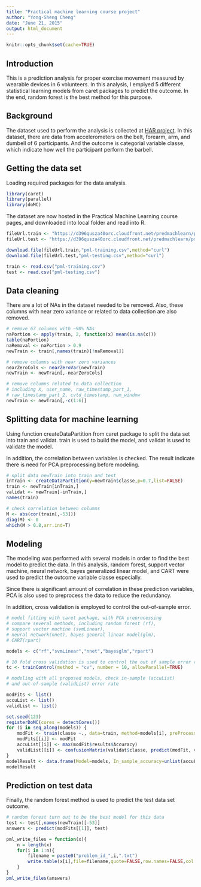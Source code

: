 ```yaml
---
title: "Practical machine learning course project"
author: "Yong-Sheng Cheng"
date: "June 21, 2015"
output: html_document
---
```

```r
knitr::opts_chunk$set(cache=TRUE)
```

## Introduction

This is a prediction analysis for proper exercise movement measured by wearable devices in 6 volunteers. In this analysis, I emplyed 5 different statistical learning models from caret packages to predict the outcome. In the end, random forest is the best method for this purpose.

## Background

The dataset used to perform the analysis is collected at [HAR project](http://groupware.les.inf.puc-rio.br/har). In this dataset, there are data from accelerometers on the belt, forearm, arm, and dumbell of 6 participants. And the outcome is categorial variable classe, which indicate how well the participant perform the barbell.

## Getting the data set 

Loading required packages for the data analysis.

```r
library(caret)
library(parallel)
library(doMC)
```

The dataset are now hosted in the Practical Machine Learning course pages, and downloaded into local folder and read into R.

```r
fileUrl.train <- "https://d396qusza40orc.cloudfront.net/predmachlearn/pml-training.csv"
fileUrl.test <- "https://d396qusza40orc.cloudfront.net/predmachlearn/pml-testing.csv"

download.file(fileUrl.train,"pml-training.csv",method="curl")
download.file(fileUrl.test,"pml-testing.csv",method="curl")

train <- read.csv("pml-training.csv")
test <- read.csv("pml-testing.csv")
```

## Data cleaning

There are a lot of NAs in the dataset needed to be removed. Also, these columns with near zero variance or related to data collection are also removed.

```r
# remove 67 columns with ~98% NAs
naPortion <- apply(train, 2, function(x) mean(is.na(x)))
table(naPortion)
naRemoval <- naPortion > 0.9
newTrain <- train[,names(train)[!naRemoval]]

# remove columns with near zero variances
nearZeroCols <- nearZeroVar(newTrain)
newTrain <- newTrain[,-nearZeroCols]

# remove columns related to data collection
# including X, user_name, raw_timestamp_part_1,  
# raw_timestamp_part_2, cvtd_timestamp, num_window
newTrain <- newTrain[,-c(1:6)]
```

## Splitting data for machine learning

Using function createDataPartition from caret package to split the data set into train and validat. train is used to build the model, and validat is used to validate the model.

In addition, the correlation between variables is checked. The result indicate there is need for PCA preprocessing before modeling.

```r
# split data newTrain into train and test
inTrain <- createDataPartition(y=newTrain$classe,p=0.7,list=FALSE)
train <- newTrain[inTrain,]
validat <- newTrain[-inTrain,]
names(train)

# check correlation between columns
M <- abs(cor(train[,-53]))
diag(M) <- 0
which(M > 0.8,arr.ind=T)
```

## Modeling

The modeling was performed with several models in order to find the best model to predict the data. In this analysis, random forest, support vector machine, neural network, bayes generalized linear model, and CART were used to predict the outcome variable classe especially.

Since there is significant amount of correlation in these prediction variables, PCA is also used to preprocess the data to reduce the redundancy.

In addition, cross validation is employed to control the out-of-sample error.

```r
# model fitting with caret package, with PCA preprocessing
# compare several methods, including random forest (rf), 
# support vector machine (svmLinear),
# neural network(nnet), bayes general linear model(glm),
# CART(rpart)

models <- c("rf","svmLinear","nnet","bayesglm","rpart")

# 10 fold cross validation is used to control the out of sample error rate
tc <- trainControl(method = "cv", number = 10, allowParallel=TRUE)

# modeling with all proposed models, check in-sample (accuList) 
# and out-of-sample (validList) error rate

modFits <- list()
accuList <- list()
validList <- list()

set.seed(123)
registerDoMC(cores = detectCores())
for (i in seq_along(models)) {
    modFit <- train(classe ~., data=train, method=models[i], preProcess="pca", trControl = tc)
    modFits[[i]] <- modFit
    accuList[[i]] <- max(modFit$results$Accuracy)
    validList[[i]] <- confusionMatrix(validat$classe, predict(modFit, validat))$overall[1]
}
modelResult <- data.frame(Model=models, In_sample_accuracy=unlist(accuList), Out_sample_accuracy=unlist(validList))
modelResult
```

## Prediction on test data

Finally, the random forest method is used to predict the test data set outcome.

```r
# random forest turn out to be the best model for this data
test <- test[,names(newTrain)[-53]]
answers <- predict(modFits[[1]], test)

pml_write_files = function(x){
    n = length(x)
    for(i in 1:n){
        filename = paste0("problem_id_",i,".txt")
        write.table(x[i],file=filename,quote=FALSE,row.names=FALSE,col.names=FALSE)
    }
}
pml_write_files(answers)
```
